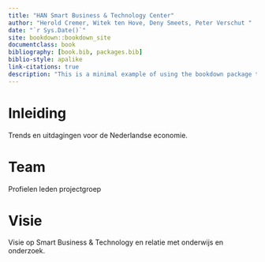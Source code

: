```yaml
--- 
title: "HAN Smart Business & Technology Center"
author: "Herold Cremer, Witek ten Hove, Deny Smeets, Peter Verschut "
date: "`r Sys.Date()`"
site: bookdown::bookdown_site
documentclass: book
bibliography: [book.bib, packages.bib]
biblio-style: apalike
link-citations: true
description: "This is a minimal example of using the bookdown package to write a book. The output format for this example is bookdown::gitbook."
---
```


# Inleiding

Trends en uitdagingen voor de Nederlandse economie.

# Team

Profielen leden projectgroep

# Visie

Visie op Smart Business & Technology en relatie met onderwijs en onderzoek.